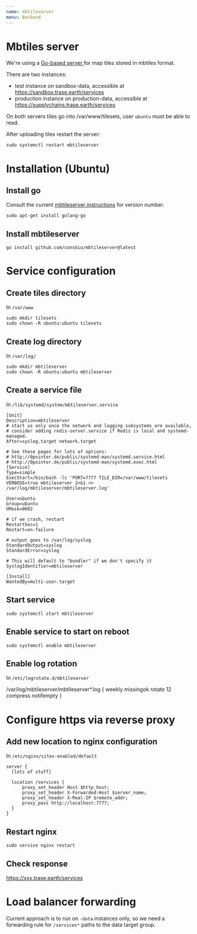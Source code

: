 ```yaml
---
name: mbtileserver
menu: Backend
---
```


# Mbtiles server

We're using a [Go-based server ](https://github.com/consbio/mbtileserver) for map tiles stored in mbtiles format.

There are two instances:
* test instance on sandbox-data, accessible at https://sandbox.trase.earth/services
* production instance on production-data, accessible at https://supplychains.trase.earth/services

On both servers tiles go into /var/www/tilesets, user `ubuntu` must be able to read.

After uploading tiles restart the server:

`sudo systemctl restart mbtileserver`

# Installation (Ubuntu)

## Install go

Consult the current [mbtileserver instructions](https://github.com/consbio/mbtileserver) for version number.

`sudo apt-get install golang-go`

## Install mbtileserver

`go install github.com/consbio/mbtileserver@latest`

# Service configuration

## Create tiles directory

In `/var/www`

    sudo mkdir tilesets
    sudo chown -R ubuntu:ubuntu tilesets

## Create log directory

In `/var/log/`

    sudo mkdir mbtileserver
    sudo chown -R ubuntu:ubuntu mbtileserver

## Create a service file

In `/lib/systemd/system/mbtileserver.service`

    [Unit]
    Description=mbtileserver
    # start us only once the network and logging subsystems are available,
    # consider adding redis-server.service if Redis is local and systemd-managed.
    After=syslog.target network.target

    # See these pages for lots of options:
    # http://0pointer.de/public/systemd-man/systemd.service.html
    # http://0pointer.de/public/systemd-man/systemd.exec.html
    [Service]
    Type=simple
    ExecStart=/bin/bash -lc 'PORT=7777 TILE_DIR=/var/www/tilesets VERBOSE=true mbtileserver 2>&1 >> /var/log/mbtileserver/mbtileserver.log'

    User=ubuntu
    Group=ubuntu
    UMask=0002

    # if we crash, restart
    RestartSec=1
    Restart=on-failure

    # output goes to /var/log/syslog
    StandardOutput=syslog
    StandardError=syslog

    # This will default to "bundler" if we don't specify it
    SyslogIdentifier=mbtileserver

    [Install]
    WantedBy=multi-user.target

## Start service

`sudo systemctl start mbtileserver`

## Enable service to start on reboot

`sudo systemctl enable mbtileserver`

## Enable log rotation

In `/etc/logrotate.d/mbtileserver`

/var/log/mbtileserver/mbtileserver*.log {
        weekly
        missingok
        rotate 12
        compress
        notifempty
}

# Configure https via reverse proxy

## Add new location to nginx configuration

In `/etc/nginx/sites-enabled/default`

    server {
      [lots of stuff]

      location /services {
          proxy_set_header Host $http_host;
          proxy_set_header X-Forwarded-Host $server_name;
          proxy_set_header X-Real-IP $remote_addr;
          proxy_pass http://localhost:7777;
      }
    }

## Restart nginx

`sudo service nginx restart`

## Check response

https://xxx.trase.earth/services

# Load balancer forwarding

Current approach is to run on `-data` instances only, so we need a forwarding rule for `/services*` paths to the data target group.
